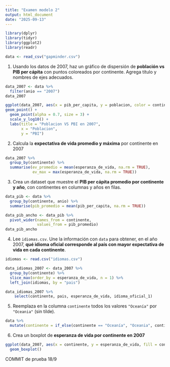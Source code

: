 ```yaml
---
title: "Examen modelo 2"
output: html_document
date: "2025-09-13"
---
```


```r
library(dplyr)
library(tidyr)
library(ggplot2)
library(readr)
```

```r
data <- read_csv("gapminder.csv")
```

1.  Usando los datos de 2007, haz un gráfico de dispersión de **población vs PIB per cápita** con puntos coloreados por continente. Agrega título y nombres de ejes adecuados.

```r
data_2007 <- data %>%
  filter(anio == "2007")
data_2007
```

```r
ggplot(data_2007, aes(x = pib_per_capita, y = poblacion, color = continente)) +
geom_point() +
  geom_point(alpha = 0.7, size = 3) +
  scale_y_log10() +
  labs(title = "Poblacion VS PBI en 2007",
       x = "Poblacion",
       y = "PBI")
```

2.  Calcula la **expectativa de vida promedio y máxima** por continente en 2007

```r
data_2007 %>%
  group_by(continente) %>%
  summarise(ev_promedio = mean(esperanza_de_vida, na.rm = TRUE),
            ev_max = max(esperanza_de_vida, na.rm = TRUE))
```

3.  Crea un dataset que muestre el **PIB per cápita promedio por continente y año**, con continentes en columnas y años en filas.

```r
data_pib <- data %>%
  group_by(continente, anio) %>%
  summarise(pib_promedio = mean(pib_per_capita, na.rm = TRUE))

data_pib_ancho <- data_pib %>%
  pivot_wider(names_from = continente,
              values_from = pib_promedio)
data_pib_ancho
```

4.  Lee `idiomas.csv`. Une la información con `data` para obtener, en el año 2007, **qué idioma oficial corresponde al país con mayor expectativa de vida en cada continente**.

```r
idiomas <- read.csv("idiomas.csv")
```

```r
data_idiomas_2007 <- data_2007 %>% 
  group_by(continente) %>%
  slice_max(order_by = esperanza_de_vida, n = 1) %>%
  left_join(idiomas, by = "pais")

data_idiomas_2007 %>%
    select(continente, pais, esperanza_de_vida, idioma_oficial_1)
```

5.  Reemplaza en la columna `continente` todos los valores `"Oceanía"` por `"Oceania"` (sin tilde).

```r
data %>%
  mutate(continente = if_else(continente == "Oceanía", "Oceania", continente))
```

6.  Crea un boxplot de **esperanza de vida por continente en 2007**

```r
ggplot(data_2007, aes(x = continente, y = esperanza_de_vida, fill = continente)) +
  geom_boxplot()
```

COMMIT de prueba 18/9
